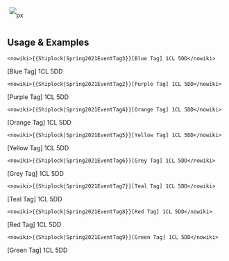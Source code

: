 <includeonly><span style="line-height:38px; padding:2px 2px; margin:0px 3px; display: inline-block;">[[File:{{{1}}}.png|{{{px|38}}}px]]</span></includeonly><noinclude>
== Usage & Examples ==
<pre><nowiki>{{Shiplock|Spring2021EventTag3}}[Blue Tag] 1CL 5DD</nowiki></pre>
{{Shiplock|Spring2021EventTag3}}[Blue Tag] 1CL 5DD
<pre><nowiki>{{Shiplock|Spring2021EventTag2}}[Purple Tag] 1CL 5DD</nowiki></pre>
{{Shiplock|Spring2021EventTag2}}[Purple Tag] 1CL 5DD
<pre><nowiki>{{Shiplock|Spring2021EventTag4}}[Orange Tag] 1CL 5DD</nowiki></pre>
{{Shiplock|Spring2021EventTag4}}[Orange Tag] 1CL 5DD
<pre><nowiki>{{Shiplock|Spring2021EventTag5}}[Yellow Tag] 1CL 5DD</nowiki></pre>
{{Shiplock|Spring2021EventTag5}}[Yellow Tag] 1CL 5DD
<pre><nowiki>{{Shiplock|Spring2021EventTag6}}[Grey Tag] 1CL 5DD</nowiki></pre>
{{Shiplock|Spring2021EventTag6}}[Grey Tag] 1CL 5DD
<pre><nowiki>{{Shiplock|Spring2021EventTag7}}[Teal Tag] 1CL 5DD</nowiki></pre>
{{Shiplock|Spring2021EventTag7}}[Teal Tag] 1CL 5DD
<pre><nowiki>{{Shiplock|Spring2021EventTag8}}[Red Tag] 1CL 5DD</nowiki></pre>
{{Shiplock|Spring2021EventTag8}}[Red Tag] 1CL 5DD
<pre><nowiki>{{Shiplock|Spring2021EventTag9}}[Green Tag] 1CL 5DD</nowiki></pre>
{{Shiplock|Spring2021EventTag9}}[Green Tag] 1CL 5DD
</noinclude>